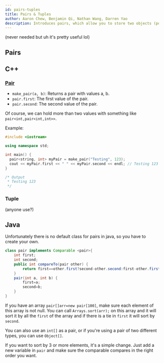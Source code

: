 ```yaml
---
id: pairs-tuples
title: Pairs & Tuples
author: Aaron Chew, Benjamin Qi, Nathan Wang, Darren Yao
description: Introduces pairs, which allow you to store two objects (possibly of different types) as a single unit, as well as tuples, which are a generalization of pairs.
---
```


(never needed but uh it's pretty useful lol)

## Pairs

## C++ 

### [Pair](http://www.cplusplus.com/reference/utility/pair/pair/)

 - `make_pair(a, b)`: Returns a pair with values a, b.
 - `pair.first`: The first value of the pair.
 - `pair.second`: The second value of the pair.

Of course, we can hold more than two values with something like `pair<int,pair<int,int>>`.

Example:

```cpp
#include <iostream>

using namespace std;

int main() {
  pair<string, int> myPair = make_pair("Testing", 123);
  cout << myPair.first << " " << myPair.second << endl; // Testing 123
}

/* Output
 * Testing 123
 */
```

### Tuple

(anyone use?)

## Java

Unfortunately there is no default class for pairs in java, so you have to create your own.

```java
class pair implements Comparable <pair>{
    int first;
    int second;
    public int compareTo(pair other) {
        return first==other.first?second-other.second:first-other.first;
    }
    pair(int a, int b) {
        first=a;
        second=b;
    }
}

```
If you have an array ```pair[]arr=new pair[100]```, make sure each element of this array is not null. You can call ```Arrays.sort(arr);``` on this array and it will sort it by all the ```first``` of the array and if there is a tie in ```first``` it will sort by ```second```.

You can also use an `int[]` as a pair, or if you're using a pair of two different types, you can use `Object[]`.

If you want to sort by 3 or more elements, it's a simple change. Just add a new variable in ```pair``` and make sure the comparable compares in the right order you want. 
